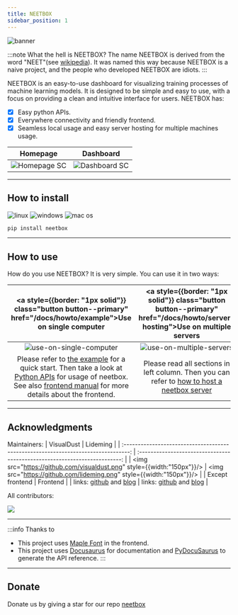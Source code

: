 ```yaml
---
title: NEETBOX
sidebar_position: 1
---
```


![banner](./imgs/index/readme.svg)

:::note What the hell is NEETBOX?
The name NEETBOX is derived from the word "NEET"(see [wikipedia](https://en.wikipedia.org/wiki/NEET)). It was named this way because NEETBOX is a naive project, and the people who developed NEETBOX are idiots.
:::

NEETBOX is an easy-to-use dashboard for visualizing training processes of machine learning models. It is designed to be simple and easy to use, with a focus on providing a clean and intuitive interface for users. NEETBOX has:

- [x] Easy python APIs.
- [x] Everywhere connectivity and friendly frontend.
- [x] Seamless local usage and easy server hosting for multiple machines usage.

|Homepage|Dashboard|
|:--:|:--:|
|![Homepage SC](../../static/screenshots/sc1.jpg)|![Dashboard SC](../../static/screenshots/sc2.jpg)|


---

## How to install
![linux](https://img.shields.io/badge/linux-x86%20or%20arm-blue?logo=linux) ![windows](https://img.shields.io/badge/windows-x86%20or%20arm-blue?logo=windows) ![mac os](https://img.shields.io/badge/mac-intel%20or%20apple%20silicon-blue?logo=apple)

```bash
pip install neetbox
```

---

## How to use

How do you use NEETBOX? It is very simple. You can use it in two ways:

|<a style={{border: "1px solid"}} class="button button--primary" href="/docs/howto/example">Use on single computer</a>|<a style={{border: "1px solid"}} class="button button--primary" href="/docs/howto/server-hosting">Use on multiple servers</a> |
|:--:|:--:|
| ![use-on-single-computer](./imgs/index/use-single-machine.svg) | ![use-on-multiple-servers](./imgs/index/use-on-multiple-machines.svg) |
| Please refer to [the example](./example.mdx) for a quick start. Then take a look at [Python APIs](./python-apis) for usage of neetbox. See also [frontend manual](./frontend-manual) for more details about the frontend.| Please read all sections in left column. Then you can refer to [how to host a neetbox server](./server-hosting) |

---

## Acknowledgments

Maintainers:
|                                     VisualDust                                     |                                  Lideming                                  |
| :--------------------------------------------------------------------------------: | :------------------------------------------------------------------------: |
|       <img src="https://github.com/visualdust.png" style={{width:"150px"}}/>       |    <img src="https://github.com/lideming.png" style={{width:"150px"}}/>    |
|                                  Except frontend                                   |                                  Frontend                                  |
| links: [github](https://github.com/visualDust) and [blog](https://gavin.gong.host) | links: [github](https://github.com/lideming) and [blog](https://yuuza.net) |

All contributors:

<a href = "https://github.com/visualDust/neetbox/graphs/contributors">
  <img src = "https://contrib.rocks/image?repo=VisualDust/neetbox"/>
</a>

---

:::info Thanks to
- This project uses [Maple Font](https://github.com/subframe7536/maple-font) in the frontend.
- This project uses [Docusaurus](https://docusaurus.io/) for documentation and [PyDocuSaurus](https://github.com/Asthestarsfalll/PyDocuSaurus) to generate the API reference.
:::

---

## Donate

Donate us by giving a star for our repo [neetbox](https://github.com/visualDust/neetbox)
